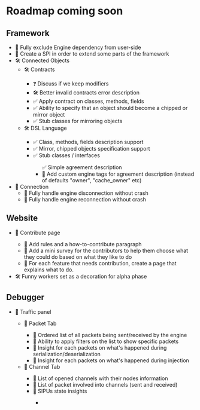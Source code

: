 
# Roadmap coming soon

## Framework
<ul>
    <li>🔲 Fully exclude Engine dependency from user-side</li>
    <li>🔲 Create a SPI in order to extend some parts of the framework</li>
    <li>🛠️ Connected Objects
        <ul>
            <li>🛠 Contracts</li>
            <ul>
                <li>❓ Discuss if we keep modifiers</li>
                <li>🛠️ Better invalid contracts error description</li>
                <li>✅ Apply contract on classes, methods, fields</li>
                <li>✅ Ability to specify that an object should become a chipped or mirror object</li>
                <li>✅ Stub classes for mirroring objects</li>
            </ul>
            <li>🛠️ DSL Language</li>
            <ul>
                <li>✅ Class, methods, fields description support</li>
                <li>✅ Mirror, chipped objects specification support</li>
                <li>✅ Stub classes / interfaces</li>
                <ul>✅ Simple agreement description
                    <li>🔲 Add custom engine tags for agreement description (instead of defaults "owner", "cache_owner"
                        etc)</li>
                </ul>
            </ul>
        </ul>
    </li>
    <li>🔲 Connection
        <ul>
            <li>🔲 Fully handle engine disconnection without crash</li>
            <li>🔲 Fully handle engine reconnection without crash</li>
        </ul>
    </li>
</ul>

## Website
<ul>
    <li>🔲 Contribute page</li>
    <ul>
        <li>🔲 Add rules and a how-to-contribute paragraph</li>
        <li>🔲 Add a mini survey for the contributors to help them choose what they could do based on what they like to
            do
        </li>
        <li>🔲 For each feature that needs contribution, create a page that explains what to do.</li>
    </ul>
    <li>🛠️ Funny workers set as a decoration for alpha phase</li>
</ul>


## Debugger

<ul>
    <li>🔲 Traffic panel</li>
    <ul>
        <li>🔲 Packet Tab</li>
        <ul>
            <li>🔲 Ordered list of all packets being sent/received by the engine</li>
            <li>🔲 Ability to apply filters on the list to show specific packets</li>
            <li>🔲 Insight for each packets on what's happened during serialization/deserialization</li>
            <li>🔲 Insight for each packets on what's happened during injection</li>
        </ul>
        <li>🔲 Channel Tab</li>
        <ul>
            <li>🔲 List of opened channels with their nodes information</li>
            <li>🔲 List of packet involved into channels (sent and received)</li>
            <li>🔲 SIPUs state insights</li>
            <ul>
                <li></li>
            </ul>
        </ul>
    </ul>
</ul>